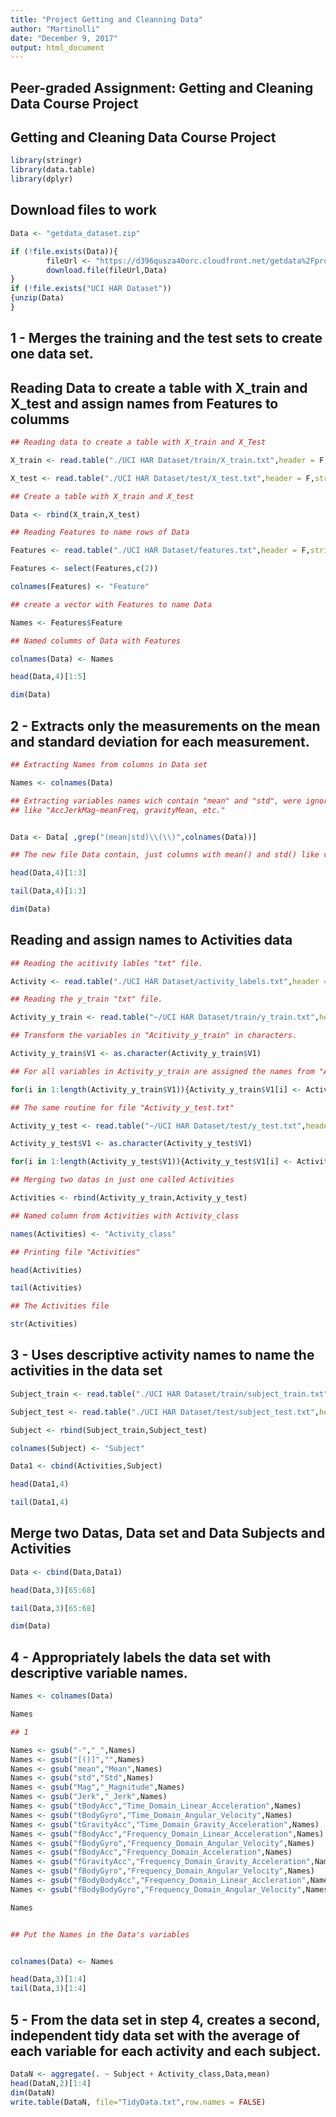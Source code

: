 ---
title: "Project Getting and Cleanning Data"
author: "Martinolli"
date: "December 9, 2017"
output: html_document
---
## Peer-graded Assignment: Getting and Cleaning Data Course Project

## Getting and Cleaning Data Course Project

```{r warning=FALSE}
library(stringr)
library(data.table)
library(dplyr)
```


## Download files to work

```{r}
Data <- "getdata_dataset.zip"

if (!file.exists(Data)){
        fileUrl <- "https://d396qusza40orc.cloudfront.net/getdata%2Fprojectfiles%2FUCI%20HAR%20Dataset.zip"
        download.file(fileUrl,Data)
}
if (!file.exists("UCI HAR Dataset"))
{unzip(Data)
}

```
## 1 - Merges the training and the test sets to create one data set.

## Reading Data to create a table with X_train and X_test and assign names from Features to columms

```{r warning=FALSE}

## Reading data to create a table with X_train and X_Test

X_train <- read.table("./UCI HAR Dataset/train/X_train.txt",header = F,stringsAsFactors = F)

X_test <- read.table("./UCI HAR Dataset/test/X_test.txt",header = F,stringsAsFactors = F)

## Create a table with X_train and X_test

Data <- rbind(X_train,X_test)

## Reading Features to name rows of Data

Features <- read.table("./UCI HAR Dataset/features.txt",header = F,stringsAsFactors = F)

Features <- select(Features,c(2))

colnames(Features) <- "Feature"

## create a vector with Features to name Data

Names <- Features$Feature

## Named columms of Data with Features

colnames(Data) <- Names

head(Data,4)[1:5]

dim(Data)

```


## 2 - Extracts only the measurements on the mean and standard deviation for each measurement.

```{r warning=FALSE}

## Extracting Names from columns in Data set

Names <- colnames(Data)

## Extracting variables names wich contain "mean" and "std", were ignored        variable names with "Mean",
## like "AccJerkMag-meanFreq, gravityMean, etc."


Data <- Data[ ,grep("(mean|std)\\(\\)",colnames(Data))]

## The new file Data contain, just columns with mean() and std() like variables.

head(Data,4)[1:3]

tail(Data,4)[1:3]

dim(Data)

```

## Reading and assign names to Activities data



```{r warning=FALSE}

## Reading the acitivity lables "txt" file.

Activity <- read.table("./UCI HAR Dataset/activity_labels.txt",header = F,stringsAsFactors = F)

## Reading the y_train "txt" file.

Activity_y_train <- read.table("~/UCI HAR Dataset/train/y_train.txt",header=F)

## Transform the variables in "Acitivity_y_train" in characters. 

Activity_y_train$V1 <- as.character(Activity_y_train$V1)

## For all variables in Activity_y_train are assigned the names from "Activity" file.

for(i in 1:length(Activity_y_train$V1)){Activity_y_train$V1[i] <- Activity$V2[as.numeric(Activity_y_train$V1[i])]}

## The same routine for file "Activity_y_test.txt"

Activity_y_test <- read.table("~/UCI HAR Dataset/test/y_test.txt",header=F)

Activity_y_test$V1 <- as.character(Activity_y_test$V1)

for(i in 1:length(Activity_y_test$V1)){Activity_y_test$V1[i] <- Activity$V2[as.numeric(Activity_y_test$V1[i])]}

## Merging two datas in just one called Activities

Activities <- rbind(Activity_y_train,Activity_y_test)

## Named column from Activities with Activity_class

names(Activities) <- "Activity_class"

## Printing file "Activities"

head(Activities)

tail(Activities)

## The Activities file

str(Activities)
```


## 3 - Uses descriptive activity names to name the activities in the data set

```{r warning=FALSE}

Subject_train <- read.table("./UCI HAR Dataset/train/subject_train.txt",header = F,stringsAsFactors = F)

Subject_test <- read.table("./UCI HAR Dataset/test/subject_test.txt",header = F,stringsAsFactors = F)

Subject <- rbind(Subject_train,Subject_test)

colnames(Subject) <- "Subject"

Data1 <- cbind(Activities,Subject)

head(Data1,4)

tail(Data1,4)

```

## Merge two Datas, Data set and Data Subjects and Activities

```{r warning=FALSE}

Data <- cbind(Data,Data1)

head(Data,3)[65:68]

tail(Data,3)[65:68]

dim(Data)

```
## 4 - Appropriately labels the data set with descriptive variable names.

```{r warning=FALSE}

Names <- colnames(Data)

Names

## 1

Names <- gsub("-","_",Names)
Names <- gsub("[()]","",Names)
Names <- gsub("mean","Mean",Names)
Names <- gsub("std","Std",Names)
Names <- gsub("Mag","_Magnitude",Names)
Names <- gsub("Jerk","_Jerk",Names)
Names <- gsub("tBodyAcc","Time_Domain_Linear_Acceleration",Names)
Names <- gsub("tBodyGyro","Time_Domain_Angular_Velocity",Names)
Names <- gsub("tGravityAcc","Time_Domain_Gravity_Acceleration",Names)
Names <- gsub("fBodyAcc","Frequency_Domain_Linear_Acceleration",Names)
Names <- gsub("fBodyGyro","Frequency_Domain_Angular_Velocity",Names)
Names <- gsub("fBodyAcc","Frequency_Domain_Acceleration",Names)
Names <- gsub("fGravityAcc","Frequency_Domain_Gravity_Acceleration",Names)
Names <- gsub("fBodyGyro","Frequency_Domain_Angular_Velocity",Names)
Names <- gsub("fBodyBodyAcc","Frequency_Domain_Linear_Accleration",Names)
Names <- gsub("fBodyBodyGyro","Frequency_Domain_Angular_Velocity",Names)

Names


## Put the Names in the Data's variables


colnames(Data) <- Names

head(Data,3)[1:4]
tail(Data,3)[1:4]

```
## 5 - From the data set in step 4, creates a second, independent tidy data set with the average of each variable for each activity and each subject.

```{r}
DataN <- aggregate(. ~ Subject + Activity_class,Data,mean)
head(DataN,2)[1:4]
dim(DataN)
write.table(DataN, file="TidyData.txt",row.names = FALSE)
```







